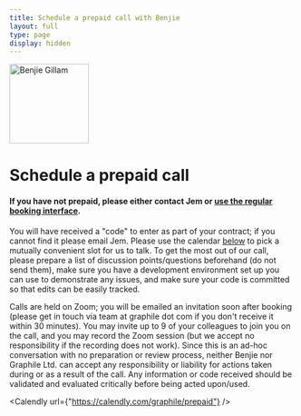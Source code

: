 ```yaml
---
title: Schedule a prepaid call with Benjie
layout: full
type: page
display: hidden
---
```



<div style={{maxWidth: '52rem', margin: 'auto'}}>

<p style={{ textAlign: "center" }}>
  <Image
    width="140"
    height="140"
    style={{ display: "inline-block", borderRadius: "50%", overflow: "hidden" }}
    src="/img/avatar.jpg"
    alt="Benjie Gillam"
  />
</p>

# Schedule a prepaid call

#### If you have not prepaid, please either contact Jem or [use the regular booking interface](/book).

You will have received a "code" to enter as part of your contract; if
you cannot find it please email Jem. Please use the calendar
[below](#book) to pick a mutually
convenient slot for us to talk. To get the most out of our call, please
prepare a list of discussion points/questions beforehand (do not send
them), make sure you have a development environment set up you can use
to demonstrate any issues, and make sure your code is committed so that
edits can be easily tracked.

Calls are held on Zoom; you will be emailed an invitation soon after
booking (please get in touch via team at graphile dot com if you don't
receive it within 30 minutes). You may invite up to 9 of your colleagues
to join you on the call, and you may record the Zoom session (but we
accept no responsibility if the recording does not work). Since this is
an ad-hoc conversation with no preparation or review process, neither
Benjie nor Graphile Ltd. can accept any responsibility or liability for
actions taken during or as a result of the call. Any information or code
received should be validated and evaluated critically before being acted
upon/used.

<a name="book" />

<Calendly url={"https://calendly.com/graphile/prepaid"} />

</div>
